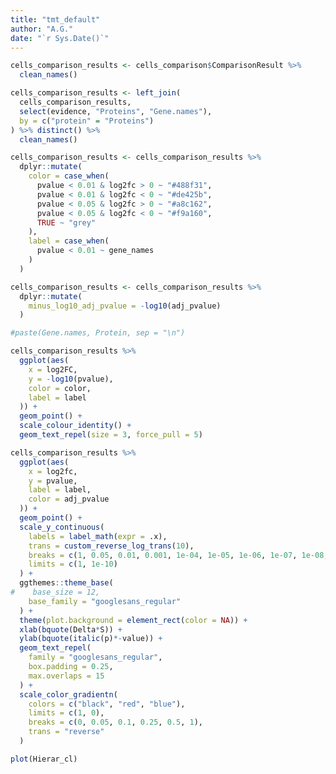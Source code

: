 ```yaml
---
title: "tmt_default"
author: "A.G."
date: "`r Sys.Date()`"
---
```

```r

cells_comparison_results <- cells_comparison$ComparisonResult %>% 
  clean_names()

cells_comparison_results <- left_join(
  cells_comparison_results,
  select(evidence, "Proteins", "Gene.names"),
  by = c("protein" = "Proteins")
) %>% distinct() %>% 
  clean_names()

cells_comparison_results <- cells_comparison_results %>% 
  dplyr::mutate(
    color = case_when(
      pvalue < 0.01 & log2fc > 0 ~ "#488f31",
      pvalue < 0.01 & log2fc < 0 ~ "#de425b",
      pvalue < 0.05 & log2fc > 0 ~ "#a8c162",
      pvalue < 0.05 & log2fc < 0 ~ "#f9a160",
      TRUE ~ "grey"
    ),
    label = case_when(
      pvalue < 0.01 ~ gene_names
    )
  )

cells_comparison_results <- cells_comparison_results %>% 
  dplyr::mutate(
    minus_log10_adj_pvalue = -log10(adj_pvalue)
  )

#paste(Gene.names, Protein, sep = "\n")

cells_comparison_results %>% 
  ggplot(aes(
    x = log2FC,
    y = -log10(pvalue),
    color = color,
    label = label
  )) +
  geom_point() +
  scale_colour_identity() +
  geom_text_repel(size = 3, force_pull = 5)
```

```r

cells_comparison_results %>% 
  ggplot(aes(
    x = log2fc,
    y = pvalue,
    label = label,
    color = adj_pvalue
  )) +
  geom_point() +
  scale_y_continuous(
    labels = label_math(expr = .x),
    trans = custom_reverse_log_trans(10),
    breaks = c(1, 0.05, 0.01, 0.001, 1e-04, 1e-05, 1e-06, 1e-07, 1e-08, 1e-09, 1e-10),
    limits = c(1, 1e-10)
  ) +
  ggthemes::theme_base(
#    base_size = 12, 
    base_family = "googlesans_regular"
  ) +
  theme(plot.background = element_rect(color = NA)) +
  xlab(bquote(Delta*S)) +
  ylab(bquote(italic(p)*-value)) +
  geom_text_repel(
    family = "googlesans_regular",
    box.padding = 0.25,
    max.overlaps = 15
  ) +
  scale_color_gradientn(
    colors = c("black", "red", "blue"),
    limits = c(1, 0),
    breaks = c(0, 0.05, 0.1, 0.25, 0.5, 1),
    trans = "reverse"
  )

```
```r
plot(Hierar_cl)
```

